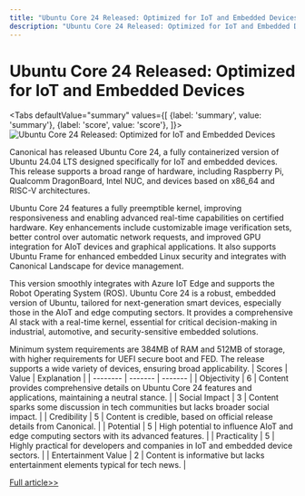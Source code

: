 ```yaml
---
title: "Ubuntu Core 24 Released: Optimized for IoT and Embedded Devices"
description: "Ubuntu Core 24 Released: Optimized for IoT and Embedded Devices"
---
```



# Ubuntu Core 24 Released: Optimized for IoT and Embedded Devices


<Tabs
	defaultValue="summary"
	values={[
	{label: 'summary', value: 'summary'},
	{label: 'score', value: 'score'},
]}>
<TabItem value="summary">
<img
  src="https://image.informedainews.com/2024/06/06/Ar-pbq-1717676017-0.jpg"
  alt="Ubuntu Core 24 Released: Optimized for IoT and Embedded Devices"
/>



Canonical has released Ubuntu Core 24, a fully containerized version of Ubuntu 24.04 LTS designed specifically for IoT and embedded devices. This release supports a broad range of hardware, including Raspberry Pi, Qualcomm DragonBoard, Intel NUC, and devices based on x86_64 and RISC-V architectures.

Ubuntu Core 24 features a fully preemptible kernel, improving responsiveness and enabling advanced real-time capabilities on certified hardware. Key enhancements include customizable image verification sets, better control over automatic network requests, and improved GPU integration for AIoT devices and graphical applications. It also supports Ubuntu Frame for enhanced embedded Linux security and integrates with Canonical Landscape for device management.

This version smoothly integrates with Azure IoT Edge and supports the Robot Operating System (ROS). Ubuntu Core 24 is a robust, embedded version of Ubuntu, tailored for next-generation smart devices, especially those in the AIoT and edge computing sectors. It provides a comprehensive AI stack with a real-time kernel, essential for critical decision-making in industrial, automotive, and security-sensitive embedded solutions.

Minimum system requirements are 384MB of RAM and 512MB of storage, with higher requirements for UEFI secure boot and FED. The release supports a wide variety of devices, ensuring broad applicability.
</TabItem>
<TabItem value="score">
	| Scores     | Value   | Explanation |
	| -------- | ------- | ------- |
	| Objectivity  | 6    | Content provides comprehensive details on Ubuntu Core 24 features and applications, maintaining a neutral stance.    |
	| Social Impact | 3     | Content sparks some discussion in tech communities but lacks broader social impact.    |
	| Credibility    | 5    | Content is credible, based on official release details from Canonical.    |
	| Potential    | 5    | High potential to influence AIoT and edge computing sectors with its advanced features.    |
	| Practicality    | 5    | Highly practical for developers and companies in IoT and embedded device sectors.    |
	| Entertainment Value    | 2    | Content is informative but lacks entertainment elements typical for tech news.    |
</TabItem>
</Tabs>

[Full article>>](https://www.cnbeta.com.tw/articles/soft/1433653.htm)
